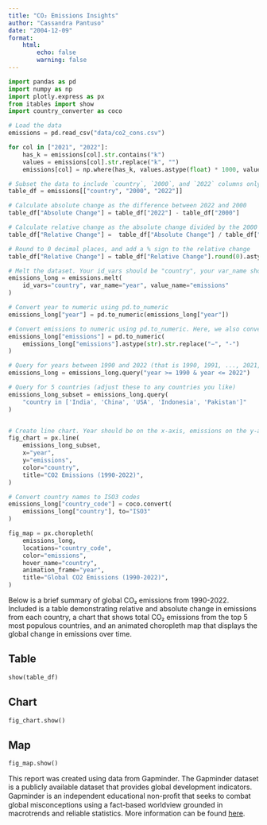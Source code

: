 ```yaml
---
title: "CO₂ Emissions Insights"
author: "Cassandra Pantuso"
date: "2004-12-09"
format: 
    html:
        echo: false
        warning: false
---
```



```python
import pandas as pd
import numpy as np
import plotly.express as px
from itables import show
import country_converter as coco
```


```python
# Load the data
emissions = pd.read_csv("data/co2_cons.csv")
```



```python
for col in ["2021", "2022"]:
    has_k = emissions[col].str.contains("k")
    values = emissions[col].str.replace("k", "")
    emissions[col] = np.where(has_k, values.astype(float) * 1000, values.astype(float))
```


```python
# Subset the data to include `country`, `2000`, and `2022` columns only.
table_df = emissions[["country", "2000", "2022"]]

# Calculate absolute change as the difference between 2022 and 2000
table_df["Absolute Change"] = table_df["2022"] - table_df["2000"]

# Calculate relative change as the absolute change divided by the 2000 emissions, then multiplied by 100
table_df["Relative Change"] =  table_df["Absolute Change"] / table_df["2000"] * 100

# Round to 0 decimal places, and add a % sign to the relative change
table_df["Relative Change"] = table_df["Relative Change"].round(0).astype(str) + "%"
```


```python
# Melt the dataset. Your id_vars should be "country", your var_name should be "year" and your value_name should be "emissions".
emissions_long = emissions.melt(
    id_vars="country", var_name="year", value_name="emissions"
)

# Convert year to numeric using pd.to_numeric
emissions_long["year"] = pd.to_numeric(emissions_long["year"])

# Convert emissions to numeric using pd.to_numeric. Here, we also convert dashes to the minus sign
emissions_long["emissions"] = pd.to_numeric(
    emissions_long["emissions"].astype(str).str.replace("−", "-")
)

# Query for years between 1990 and 2022 (that is 1990, 1991, ..., 2021, 2022)
emissions_long = emissions_long.query("year >= 1990 & year <= 2022")

# Query for 5 countries (adjust these to any countries you like)
emissions_long_subset = emissions_long.query(
    "country in ['India', 'China', 'USA', 'Indonesia', 'Pakistan']"
)


# Create line chart. Year should be on the x-axis, emissions on the y-axis, and color should be by country.
fig_chart = px.line(
    emissions_long_subset,
    x="year",
    y="emissions",
    color="country",
    title="CO2 Emissions (1990-2022)",
)

```



```python
# Convert country names to ISO3 codes
emissions_long["country_code"] = coco.convert(
    emissions_long["country"], to="ISO3"
)

fig_map = px.choropleth(
    emissions_long,
    locations="country_code",
    color="emissions",
    hover_name="country",
    animation_frame="year",
    title="Global CO2 Emissions (1990-2022)",
)

```



Below is a brief summary of global CO₂ emissions from 1990-2022. Included is a table demonstrating relative and absolute change in emissions from each country, a chart that shows total CO₂ emissions from the top 5 most populous countries, and an animated choropleth map that displays the global change in emissions over time.



::: {.panel-tabset}

## Table

```python
show(table_df)
```

## Chart

```python
fig_chart.show()
```

## Map

```python
fig_map.show()
```

:::

This report was created using data from Gapminder. The Gapminder dataset is a publicly available dataset that provides global development indicators. Gapminder is an independent educational non-proﬁt that seeks to combat global misconceptions using a fact-based worldview grounded in macrotrends and reliable statistics. More information can be found [here]("https://www.gapminder.org/").
